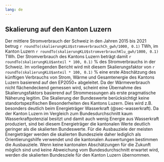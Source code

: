 ```yaml
---
lang: de 
---
```


## Skalierung auf den Kanton Luzern {#sec-skalierungAufKantonLuzern}

Der mittlere Stromverbrauch der Schweiz in den Jahren 2015 bis 2021 betrug `r roundTo(skalierungKLU$stromverbrauchCh_gwh/1000, 0.1)`
 TWh, im Kanton Luzern `r roundTo(skalierungKLU$stromverbrauchKlu_gwh/1000, 0.1)`
  TWh. Der Stromverbrauch des Kantons Luzern beträgt damit `r roundTo(skalierungKLU$anteil * 100, 0.1)` %
des Stromverbrauchs in der Schweiz. Im vorliegenden Bericht wird mit diesem Skalierungsfaktor von  `r roundTo(skalierungKLU$anteil * 100, 0.1)` % eine erste Abschätzung des künftigen Verbrauchs von Strom, Wärme und Gesamtenergie des Kantons Luzern basierend auf den EP2050+ abgeleitet. Da der Wärmeverbrauch nicht flächendeckend gemessen wird, scheint eine Übernahme des Skalierungsfaktors basierend auf Strommessungen als erste pragmatische Näherung legitim. Die Skalierung der Bundeswerte berücksichtigt keine standortspezifischen Besonderheiten des Kantons Luzern. Dies wird z.B. besonders deutlich beim Energieträger Wasserkraft (@sec-wasserkraft). Da der Kanton Luzern im Vergleich zum Bundesdurchschnitt kaum Wasserkraftpotenzial besitzt und damit auch wenig Energie aus Wasserkraft produziert, sind bei diesem Energieträger die kantonalen Werte deutlich geringer als die skalierten Bundeswerte. Für die Ausbauziele der meisten Energieträger werden die skalierten Bundesziele daher lediglich als Orientierungshilfe verwendet und die kantonalen Auswertungen bestimmen die Ausbauziele. Wenn keine kantonalen Abschätzungen für die Zukunft möglich sind und keine Abweichung vom Bundesdurchschnitt erwartet wird, werden die skalierten Bundesziele für den Kanton Luzern übernommen.



